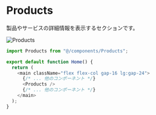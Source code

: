 # Products

製品やサービスの詳細情報を表示するセクションです。

![Products](/products.png)



```js filename="page.tsx"
import Products from "@/components/Products";

export default function Home() {
  return (
    <main className="flex flex-col gap-16 lg:gap-24">
      {/* ... 他のコンポーネント */}
      <Products />
      {/* ... 他のコンポーネント */}
    </main>
  );
}
```